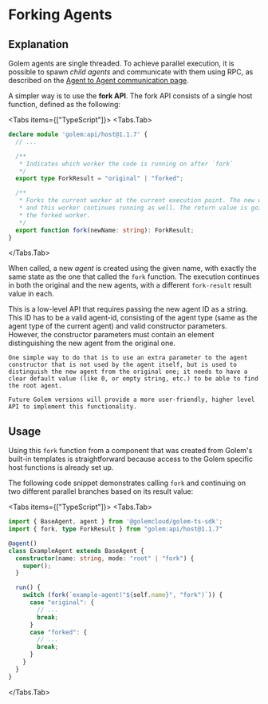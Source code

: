 
# Forking Agents

## Explanation

Golem agents are single threaded. To achieve parallel execution, it is possible to spawn _child agents_ and communicate with them using RPC, as described on the [Agent to Agent communication page](/develop/rpc).

A simpler way is to use the **fork API**. The fork API consists of a single host function, defined as the following:

<Tabs items={["TypeScript"]}>
<Tabs.Tab>
```TypeScript
declare module 'golem:api/host@1.1.7' {
  // ...

  /**
   * Indicates which worker the code is running on after `fork`
   */
  export type ForkResult = "original" | "forked";

  /**
   * Forks the current worker at the current execution point. The new worker gets the `new-name` worker name,
   * and this worker continues running as well. The return value is going to be different in this worker and
   * the forked worker.
   */
  export function fork(newName: string): ForkResult;
}
```
</Tabs.Tab>
</Tabs>

When called, a new _agent_ is created using the given name, with exactly the same state as the one that called the `fork` function. The execution continues in both the original and the new agents, with a different `fork-result` result value in each.

<Callout type="warning">
    This is a low-level API that requires passing the new agent ID as a string. This ID has to be a valid agent-id, consisting of the agent type (same as the agent type of the current agent) and valid constructor parameters. However, the constructor parameters must contain an element distinguishing the new agent from the original one.

    One simple way to do that is to use an extra parameter to the agent constructor that is not used by the agent itself, but is used to distinguish the new agent from the original one; it needs to have a clear default value (like 0, or empty string, etc.) to be able to find the root agent.

    Future Golem versions will provide a more user-friendly, higher level API to implement this functionality.
</Callout>

## Usage

Using this `fork` function from a component that was created from Golem's built-in templates is straightforward because access to the Golem specific host functions is already set up.

The following code snippet demonstrates calling `fork` and continuing on two different parallel branches based on its result value:

<Tabs items={["TypeScript"]}>
  <Tabs.Tab>
  ```typescript
  import { BaseAgent, agent } from '@golemcloud/golem-ts-sdk';
  import { fork, type ForkResult } from "golem:api/host@1.1.7"

  @agent()
  class ExampleAgent extends BaseAgent {
    constructor(name: string, mode: "root" | "fork") {
      super();
    }

    run() {
      switch (fork(`example-agent("${self.name}", "fork")`)) {
        case "original": {
          // ...
          break;
        }
        case "forked": {
          // ...
          break;
        }
      }
    }
  }
  ```
  </Tabs.Tab>

</Tabs>
